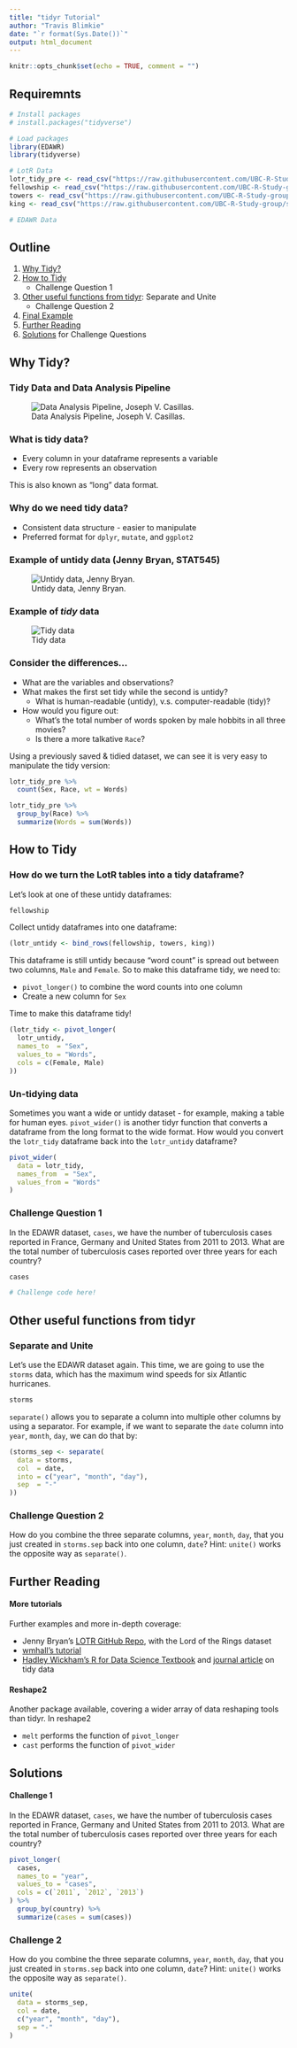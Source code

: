 ```yaml
---
title: "tidyr Tutorial"
author: "Travis Blimkie"
date: "`r format(Sys.Date())`"
output: html_document
---
```


```r
knitr::opts_chunk$set(echo = TRUE, comment = "")
```

## Requiremnts
```r
# Install packages
# install.packages("tidyverse")

# Load packages
library(EDAWR)
library(tidyverse)

# LotR Data
lotr_tidy_pre <- read_csv("https://raw.githubusercontent.com/UBC-R-Study-group/studyGroup/gh-pages/lessons/20210331/data/lotr_tidy.csv")
fellowship <- read_csv("https://raw.githubusercontent.com/UBC-R-Study-group/studyGroup/gh-pages/lessons/20210331/data/The_Fellowship_Of_The_Ring.csv")
towers <- read_csv("https://raw.githubusercontent.com/UBC-R-Study-group/studyGroup/gh-pages/lessons/20210331/data/The_Two_Towers.csv")
king <- read_csv("https://raw.githubusercontent.com/UBC-R-Study-group/studyGroup/gh-pages/lessons/20210331/data/The_Return_Of_The_King.csv")

# EDAWR Data

```


## Outline

1. [Why Tidy?](#why-tidy)
2. [How to Tidy](#how-to-tidy)
    - Challenge Question 1
3. [Other useful functions from tidyr](#other-useful-functions-from-tidyr): Separate and Unite
    - Challenge Question 2
4. [Final Example](#final-example)
5. [Further Reading](#further-reading)
6. [Solutions](#solutions) for Challenge Questions

## Why Tidy?

### Tidy Data and Data Analysis Pipeline

![Data Analysis Pipeline, Joseph V. Casillas.](www/DataAnalysis.png)


### What is tidy data?
* Every column in your dataframe represents a variable
* Every row represents an observation

This is also known as "long" data format.


### Why do we need tidy data?
* Consistent data structure - easier to manipulate
* Preferred format for `dplyr`, `mutate`, and `ggplot2`


### Example of untidy data (Jenny Bryan, STAT545)
![Untidy data, Jenny Bryan.](www/untidy_lotr.png)

### Example of *tidy* data
![Tidy data](www/tidy_lotr.png)


### Consider the differences...
* What are the variables and observations?
* What makes the first set tidy while the second is untidy?
    - What is human-readable (untidy), v.s. computer-readable (tidy)?
* How would you figure out:
    - What's the total number of words spoken by male hobbits in all three
    movies?
    - Is there a more talkative `Race`? 

Using a previously saved & tidied dataset, we can see it is very easy to
manipulate the tidy version:
```r
lotr_tidy_pre %>% 
  count(Sex, Race, wt = Words)

lotr_tidy_pre %>%
  group_by(Race) %>%
  summarize(Words = sum(Words))
```


## How to Tidy

### How do we turn the LotR tables into a tidy dataframe?
Let's look at one of these untidy dataframes:
```r
fellowship
```


Collect untidy dataframes into one dataframe:
```r
(lotr_untidy <- bind_rows(fellowship, towers, king))
```

This dataframe is still untidy because "word count" is spread out between two
columns, `Male` and `Female`. So to make this dataframe tidy, we need to:

- `pivot_longer()` to combine the word counts into one column
- Create a new column for `Sex`

Time to make this dataframe tidy!

```r
(lotr_tidy <- pivot_longer(
  lotr_untidy, 
  names_to  = "Sex", 
  values_to = "Words",
  cols = c(Female, Male)
))
```


### Un-tidying data
Sometimes you want a wide or untidy dataset - for example, making a table for
human eyes. `pivot_wider()` is another tidyr function that converts a dataframe
from the long format to the wide format. How would you convert the `lotr_tidy`
dataframe back into the `lotr_untidy` dataframe?
```r
pivot_wider(
  data = lotr_tidy, 
  names_from  = "Sex", 
  values_from = "Words"
)
```


### Challenge Question 1
In the EDAWR dataset, `cases`, we have the number of tuberculosis cases reported
in France, Germany and United States from 2011 to 2013. What are the total
number of tuberculosis cases reported over three years for each country?
```r
cases

# Challenge code here!
```


## Other useful functions from tidyr

### Separate and Unite
Let's use the EDAWR dataset again. This time, we are going to use the `storms`
data, which has the maximum wind speeds for six Atlantic hurricanes.
```r
storms
```

`separate()` allows you to separate a column into multiple other columns by
using a separator. For example, if we want to separate the `date` column into
`year`, `month`, `day`, we can do that by:
```r
(storms_sep <- separate(
  data = storms,
  col  = date,
  into = c("year", "month", "day"),
  sep  = "-"
))
```


### Challenge Question 2
How do you combine the three separate columns, `year`, `month`, `day`, that you
just created in `storms.sep` back into one column, `date`? Hint: `unite()` works
the opposite way as `separate()`.


## Further Reading

#### More tutorials
Further examples and more in-depth coverage:

* Jenny Bryan's [LOTR GitHub Repo](https://github.com/jennybc/lotr-tidy), with
the Lord of the Rings dataset
* [wmhall's
tutorial](https://github.com/wmhall/tidyr_lesson/blob/master/tidyr_lesson.md)
* [Hadley Wickham's R for Data Science
Textbook](http://r4ds.had.co.nz/tidy-data.html) and [journal
article](http://vita.had.co.nz/papers/tidy-data.pdf) on tidy data


#### Reshape2
Another package available, covering a wider array of data reshaping tools than
tidyr. In reshape2

* `melt` performs the function of `pivot_longer`
* `cast` performs the function of `pivot_wider`


## Solutions

#### Challenge 1
In the EDAWR dataset, `cases`, we have the number of tuberculosis cases reported
in France, Germany and United States from 2011 to 2013. What are the total
number of tuberculosis cases reported over three years for each country?
```r
pivot_longer(
  cases,
  names_to = "year",
  values_to = "cases",
  cols = c(`2011`, `2012`, `2013`)
) %>%
  group_by(country) %>%
  summarize(cases = sum(cases))
```


### Challenge 2
How do you combine the three separate columns, `year`, `month`, `day`, that you
just created in `storms.sep` back into one column, `date`? Hint: `unite()` works
the opposite way as `separate()`.
```r
unite(
  data = storms_sep, 
  col = date, 
  c("year", "month", "day"), 
  sep = "-"
)
```
